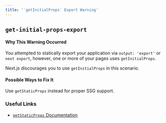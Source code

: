 ```yaml
---
title: '`getInitialProps` Export Warning'
---
```


## `get-initial-props-export`

#### Why This Warning Occurred

You attempted to statically export your application via `output: 'export'` or `next export`, however, one or more of your pages uses `getInitialProps`.

Next.js discourages you to use `getInitialProps` in this scenario.

#### Possible Ways to Fix It

Use `getStaticProps` instead for proper SSG support.

### Useful Links

- [`getStaticProps` Documentation](/docs/basic-features/data-fetching/get-static-props)

